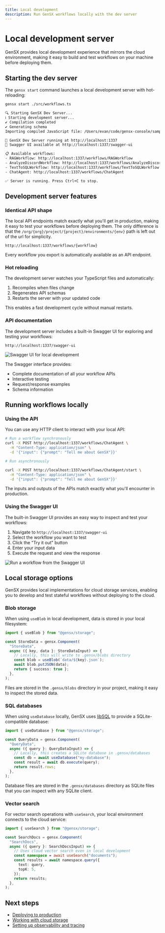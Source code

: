 ```yaml
---
title: Local development
description: Run GenSX workflows locally with the dev server
---
```


# Local development server

GenSX provides local development experience that mirrors the cloud environment, making it easy to build and test workflows on your machine before deploying them.

## Starting the dev server

The `gensx start` command launches a local development server with hot-reloading:

```bash
gensx start ./src/workflows.ts
```

```bash
🔍 Starting GenSX Dev Server...
ℹ Starting development server...
✔ Compilation completed
✔ Generating schema
Importing compiled JavaScript file: /Users/evan/code/gensx-console/samples/support-tools/dist/src/workflows.js

🚀 GenSX Dev Server running at http://localhost:1337
🧪 Swagger UI available at http://localhost:1337/swagger-ui

📋 Available workflows:
- RAGWorkflow: http://localhost:1337/workflows/RAGWorkflow
- AnalyzeDiscordWorkflow: http://localhost:1337/workflows/AnalyzeDiscordWorkflow
- TextToSQLWorkflow: http://localhost:1337/workflows/TextToSQLWorkflow
- ChatAgent: http://localhost:1337/workflows/ChatAgent

✅ Server is running. Press Ctrl+C to stop.
```

## Development server features

### Identical API shape

The local API endpoints match exactly what you'll get in production, making it easy to test your workflows before deploying them. The only difference is that the `/org/{org}/project/{project}/environments/{env}` path is left out of the url for simplicity.

```
http://localhost:1337/workflows/{workflow}
```

Every workflow you export is automatically available as an API endpoint.

### Hot reloading

The development server watches your TypeScript files and automatically:

1. Recompiles when files change
2. Regenerates API schemas
3. Restarts the server with your updated code

This enables a fast development cycle without manual restarts.

### API documentation

The development server includes a built-in Swagger UI for exploring and testing your workflows:

```
http://localhost:1337/swagger-ui
```

![Swagger UI for local development](/cloud/local-swagger-ui.png)

The Swagger interface provides:

- Complete documentation of all your workflow APIs
- Interactive testing
- Request/response examples
- Schema information

## Running workflows locally

### Using the API

You can use any HTTP client to interact with your local API:

```bash
# Run a workflow synchronously
curl -X POST http://localhost:1337/workflows/ChatAgent \
  -H "Content-Type: application/json" \
  -d '{"input": {"prompt": "Tell me about GenSX"}}'

# Run asynchronously

curl -X POST http://localhost:1337/workflows/ChatAgent/start \
  -H "Content-Type: application/json" \
  -d '{"input": {"prompt": "Tell me about GenSX"}}'
```

The inputs and outputs of the APIs match exactly what you'll encounter in production.

### Using the Swagger UI

The built-in Swagger UI provides an easy way to inspect and test your workflows:

1. Navigate to `http://localhost:1337/swagger-ui`
2. Select the workflow you want to test
3. Click the "Try it out" button
4. Enter your input data
5. Execute the request and view the response

![Run a workflow from the Swagger UI](/cloud/swagger-execute.png)

## Local storage options

GenSX provides local implementations for cloud storage services, enabling you to develop and test stateful workflows without deploying to the cloud.

### Blob storage

When using `useBlob` in local development, data is stored in your local filesystem:

```ts
import { useBlob } from "@gensx/storage";

const StoreData = gensx.Component(
  "StoreData",
  async ({ key, data }: StoreDataInput) => {
    // Locally, this will write to .gensx/blobs directory
    const blob = useBlob(`data/${key}.json`);
    await blob.putJSON(data);
    return { success: true };
  },
);
```

Files are stored in the `.gensx/blobs` directory in your project, making it easy to inspect the stored data.

### SQL databases

When using `useDatabase` locally, GenSX uses [libSQL](https://github.com/libsql/libsql) to provide a SQLite-compatible database:

```ts
import { useDatabase } from "@gensx/storage";

const QueryData = gensx.Component(
  "QueryData",
  async ({ query }: QueryDataInput) => {
    // Locally, this creates a SQLite database in .gensx/databases
    const db = await useDatabase("my-database");
    const result = await db.execute(query);
    return result.rows;
  },
);
```

Database files are stored in the `.gensx/databases` directory as SQLite files that you can inspect with any SQLite client.

### Vector search

For vector search operations with `useSearch`, your local environment connects to the cloud service:

```ts
import { useSearch } from "@gensx/storage";

const SearchDocs = gensx.Component(
  "SearchDocs",
  async ({ query }: SearchDocsInput) => {
    // Uses cloud vector search even in local development
    const namespace = await useSearch("documents");
    const results = await namespace.query({
      text: query,
      topK: 5,
    });
    return results;
  },
);
```

## Next steps

- [Deploying to production](/docs/cloud/serverless-deployments)
- [Working with cloud storage](/docs/cloud/storage)
- [Setting up observability and tracing](/docs/cloud/observability)
